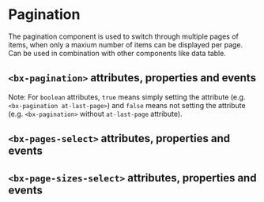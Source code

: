 
# Pagination

The pagination component is used to switch through multiple pages of items, when only a maxium number of items can be displayed per page.
Can be used in combination with other components like data table.

<Preview withToolbar>
  <Story id="pagination--default-story" height="160px" />
</Preview>

## `<bx-pagination>` attributes, properties and events

Note: For `boolean` attributes, `true` means simply setting the attribute (e.g. `<bx-pagination at-last-page>`) and `false` means not setting the attribute (e.g. `<bx-pagination>` without `at-last-page` attribute).

<Props of="bx-pagination" />

## `<bx-pages-select>` attributes, properties and events

<Props of="bx-pages-select" />

## `<bx-page-sizes-select>` attributes, properties and events

<Props of="bx-page-sizes-select" />
